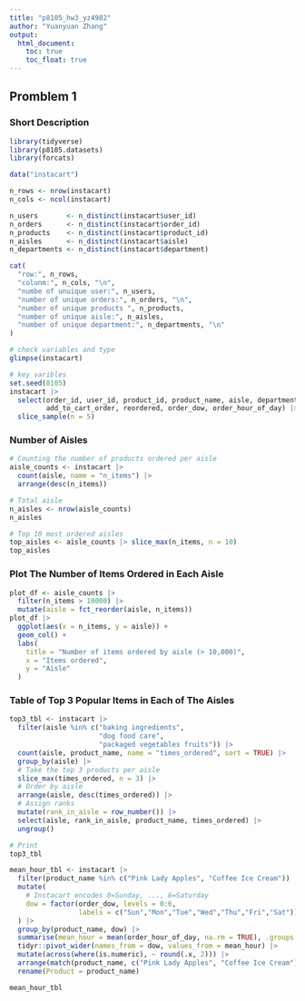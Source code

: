 ```yaml
---
title: "p8105_hw3_yz4982"
author: "Yuanyuan Zhang"
output:
  html_document:
    toc: true
    toc_float: true
---
```


Promblem 1
------------------------------------------------------------
### Short Description
```r
library(tidyverse)
library(p8105.datasets)
library(forcats) 

data("instacart")
```

```r
n_rows <- nrow(instacart)
n_cols <- ncol(instacart)

n_users       <- n_distinct(instacart$user_id)
n_orders      <- n_distinct(instacart$order_id)
n_products    <- n_distinct(instacart$product_id)
n_aisles      <- n_distinct(instacart$aisle)
n_departments <- n_distinct(instacart$department)

cat(
  "row:", n_rows, 
  "colunm:", n_cols, "\n",
  "numbe of unuique user:", n_users, 
  "number of unique orders:", n_orders, "\n",
  "number of unique products ", n_products, 
  "number of unique aisle:", n_aisles, 
  "number of unique department:", n_departments, "\n"
)

# check variables and type
glimpse(instacart)

# key varibles
set.seed(8105)
instacart |> 
  select(order_id, user_id, product_id, product_name, aisle, department, 
         add_to_cart_order, reordered, order_dow, order_hour_of_day) |>
  slice_sample(n = 5)

```

### Number of Aisles
```r
# Counting the number of products ordered per aisle
aisle_counts <- instacart |>
  count(aisle, name = "n_items") |>
  arrange(desc(n_items))

# Total aisle 
n_aisles <- nrow(aisle_counts)
n_aisles

# Top 10 most ordered aisles
top_aisles <- aisle_counts |> slice_max(n_items, n = 10)
top_aisles
```

### Plot The Number of Items Ordered in Each Aisle
```r
plot_df <- aisle_counts |>
  filter(n_items > 10000) |>
  mutate(aisle = fct_reorder(aisle, n_items))
plot_df |>
  ggplot(aes(x = n_items, y = aisle)) +
  geom_col() +
  labs(
    title = "Number of items ordered by aisle (> 10,000)",
    x = "Items ordered",
    y = "Aisle"
  )
```

### Table of Top 3 Popular Items in Each of The Aisles 
```r
top3_tbl <- instacart |>
  filter(aisle %in% c("baking ingredients",
                      "dog food care",
                      "packaged vegetables fruits")) |>
  count(aisle, product_name, name = "times_ordered", sort = TRUE) |>
  group_by(aisle) |>
  # Take the top 3 products per aisle
  slice_max(times_ordered, n = 3) |>
  # Order by aisle
  arrange(aisle, desc(times_ordered)) |>
  # Assign ranks
  mutate(rank_in_aisle = row_number()) |>
  select(aisle, rank_in_aisle, product_name, times_ordered) |>
  ungroup()

# Print
top3_tbl
```

```r
mean_hour_tbl <- instacart |>
  filter(product_name %in% c("Pink Lady Apples", "Coffee Ice Cream")) |>
  mutate(
    # Instacart encodes 0=Sunday, ..., 6=Saturday
    dow = factor(order_dow, levels = 0:6,
                 labels = c("Sun","Mon","Tue","Wed","Thu","Fri","Sat"))
  ) |>
  group_by(product_name, dow) |>
  summarise(mean_hour = mean(order_hour_of_day, na.rm = TRUE), .groups = "drop") |>
  tidyr::pivot_wider(names_from = dow, values_from = mean_hour) |>
  mutate(across(where(is.numeric), ~ round(.x, 2))) |>
  arrange(match(product_name, c("Pink Lady Apples", "Coffee Ice Cream"))) |>
  rename(Product = product_name)

mean_hour_tbl
```



